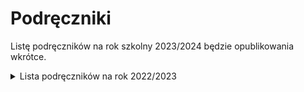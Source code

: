 # Podręczniki

Listę podręczników na rok szkolny 2023/2024 będzie opublikowania wkrótce.

<details>
<summary>Lista podręczników na rok 2022/2023</summary>

## Klasa 1

| przedmiot                                                                                                                         | podręcznik                                                                                                                                                                                                                                                                                       | autor                                                                                      | wydawnictwo                   | uwagi                                                      |
| --------------------------------------------------------------------------------------------------------------------------------- | ------------------------------------------------------------------------------------------------------------------------------------------------------------------------------------------------------------------------------------------------------------------------------------------------ | ------------------------------------------------------------------------------------------ | ----------------------------- | ---------------------------------------------------------- |
| religia                                                                                                                           | „U źródeł wolności”                                                                                                                                                                                                                                                                              | ks. Tadeusz Panuś, ks. A. Kielian, E. Maniecka                                             | Wydawnictwo św. Stanisława BM |                                                            |
| etyka                                                                                                                             | Etyka. Podręcznik do szkół ponadpodstawowych                                                                                                                                                                                                                                                     | Paweł Kołodziński, Jakub Kapiszewski                                                       | Operon                        | Nr dopuszczenia: 1045/2019                                 |
| język polski                                                                                                                      | Ponad słowami 1 część 1 Podręcznik do języka polskiego dla liceum ogólnokształcącego i technikum. Zakres podstawowy i rozszerzony                                                                                                                                                                | Małgorzata Chmiel, Anna Cisowska, Joanna Kościerzyńska, Helena Kusy, Aleksandra Wróblewska | Nowa Era                      | Nr dopuszczenia: 1014/1/2019                               |
| Ponad słowami 1 część 2 Podręcznik do języka polskiego dla liceum ogólnokształcącego i technikum. Zakres podstawowy i rozszerzony | Małgorzata Chmiel, Anna Cisowska, Joanna Kościerzyńska, Helena Kusy, Aleksandra Wróblewska                                                                                                                                                                                                       | Nowa Era                                                                                   | Nr dopuszczenia: 1014/2/2019  |
| język angielski                                                                                                                   | Podręcznik zostanie podany przez nauczyciela języka angielskiego po podziale na grupy                                                                                                                                                                                                            |
| język angielski ROZSZ                                                                                                             | materiały własne nauczyciela                                                                                                                                                                                                                                                                     |
| język niemiecki                                                                                                                   | Podręcznik zostanie podany przez nauczyciela języka niemieckiego po podziale na grupy                                                                                                                                                                                                            |
| plastyka                                                                                                                          | materiały własne nauczyciela                                                                                                                                                                                                                                                                     |
| historia                                                                                                                          | Poznać przeszłość 1. Podręcznik do historii dla liceum ogólnokształcącego i technikum. Zakres podstawowy. Nowa podstawa programowa 2022                                                                                                                                                          | Marcin Pawlak, Adam Szweda                                                                 | Nowa Era                      |                                                            |
| historia i teraźniejszość                                                                                                         | Informacja na początku roku szkolnego                                                                                                                                                                                                                                                            |
| geografia                                                                                                                         | Oblicza geografii 1. Podręcznik dla liceum ogólnokształcącego i technikum, zakres podstawowy + karty pracy cz. 1                                                                                                                                                                                 | Roman Malarz, Marek Więckowski                                                             | Nowa Era                      | Nr dopuszczenia: 983/1/2019                                |
| biologia                                                                                                                          | Biologia na czasie 1. Podręcznik dla liceum ogólnokształcącego i technikum, zakres podstawowy                                                                                                                                                                                                    | Anna Helmin, Jolanta Holeczek                                                              | Nowa Era                      | Nr dopuszczenia: 1006/1/2019                               |
| chemia                                                                                                                            | To jest chemia. Chemia ogólna i nieorganiczna. Podręcznik dla liceum ogólnokształcącego i technikum. Zakres podstawowy. Podręcznik ze zbiorem zadań 1                                                                                                                                            | Romuald Hassa, Aleksandra Mrzigod, Janusz Mrzigod                                          | Nowa Era                      | Nr dopuszczenia: 994/1/2019                                |
| fizyka                                                                                                                            | Odkryć fizykę 1. Podręcznik ze zbiorem zadań dla liceum ogólnokształcącego i technikum. Zakres podstawowy + karty pracy ucznia cz 1.                                                                                                                                                             | Marcin Braun, Weronika Śliwa                                                               | Nowa Era                      | Nr dopuszczenia: 1001/1/2019                               |
| matematyka                                                                                                                        | MATeMAtyka 1 Podręcznik do matematyki dla liceum ogólnokształcącego i techniku. Zakres podstawowy i rozszerzony.                                                                                                                                                                                 | Wojciech Babiański, Lech Chańko, Karolina Wej                                              | Nowa Era                      | Nr dopuszczenia: 988/1/2019                                |
| MATeMAtyka Maturalne karty pracy. Zakres podstawowy i rozszerzony cz. 1                                                           | Dorota Ponczek, Karolina Wej                                                                                                                                                                                                                                                                     | Nowa Era                                                                                   |                               |
| Zbiór zadań. Zakres podstawowy i rozszerzony                                                                                      | Jerzy Janowicz, Marcin Wesołowski                                                                                                                                                                                                                                                                | Nowa Era                                                                                   |                               |
| informatyka rozszerzona                                                                                                           | Informatyka na czasie 1. Podręcznik dla liceum ogólnokształcącego i technikum. Zakres rozszerzony; Informatyka na czasie 2. Podręcznik dla liceum ogólnokształcącego i technikum. Zakres rozszerzony - treści realizowane w kolejności ustalanej przez nauczyciela; materiały własne nauczyciela | Janusz Mazur, Paweł Perekietka, Zbigniew Talaga, Janusz Wierzbicki; Maciej Borowiecki      | Nowa Era                      | Nr dopuszczenia: 1037/1/2019; Nr dopuszczenia: 1037/2/2020 |
| edukacja dla bezpieczeństwa                                                                                                       | materiały własne nauczyciela                                                                                                                                                                                                                                                                     |

## Klasa 2

| przedmiot                                                               | podręcznik                                                                                                                                                                                                                                                                                       | autor                                                                                                    | wydawnictwo           | uwagi                                                      |
| ----------------------------------------------------------------------- | ------------------------------------------------------------------------------------------------------------------------------------------------------------------------------------------------------------------------------------------------------------------------------------------------ | -------------------------------------------------------------------------------------------------------- | --------------------- | ---------------------------------------------------------- |
| religia                                                                 | „U źródeł wiary”                                                                                                                                                                                                                                                                                 | ks. T. Panuś, ks. A. Kielian, E. Maniecka                                                                | wyd. Św. Stanisław BM |                                                            |
| etyka                                                                   | Etyka. Podręcznik dla szkół ponadpodstawowych                                                                                                                                                                                                                                                    | Paweł Kołodziński, Jakub Kapiszewski                                                                     | Operon                | Nr dopuszczenia: 1045/2019                                 |
| język polski                                                            | Ponad słowami. Klasa 2 część 1 Podręcznik do języka polskiego dla liceum ogólnokształcącego i technikum. Zakres podstawowy i rozszerzony                                                                                                                                                         | Małgorzata Chmiel, Anna Cisowska, Joanna Kościerzyńska, Helena Kusy, Anna Równy, Aleksandra Wróblewska   | Nowa Era              | Nr dopuszczenia: 1014/3/2020                               |
| język polski                                                            | Ponad słowami. Klasa 2 część 2 Podręcznik do języka polskiego dla liceum ogólnokształcącego i technikum. Zakres podstawowy i rozszerzony                                                                                                                                                         | Anna Cisowska, Joanna Kościerzyńska, Helena Kusy, Anna Równy, Aleksandra Wróblewska                      | Nowa Era              | Nr dopuszczenia: 1014/4/2020                               |
| język angielski                                                         | Podręcznik zostanie podany przez nauczyciela języka angielskiego po podziale na grupy                                                                                                                                                                                                            |
| język angielski ROZSZ                                                   | materiały własne nauczyciela                                                                                                                                                                                                                                                                     |
| język niemiecki                                                         | Podręcznik zostanie podany przez nauczyciela języka niemieckiego po podziale na grupy                                                                                                                                                                                                            |
| historia                                                                | Poznać przeszłość 2. Podręcznik do historii dla liceum ogólnokształcącego i technikum. Zakres podstawowy                                                                                                                                                                                         | Adam Kucharski, Aneta Niewęgłowska                                                                       | Nowa Era              | Nr dopuszczenia 1021/2/2020                                |
| WOS                                                                     | materiały własne nauczyciela                                                                                                                                                                                                                                                                     |
| podstawy przedsiębiorczości                                             | Krok w przedsiębiorczość. Podręcznik do podstaw przedsiębiorczości dla szkół ponadpodstawowych                                                                                                                                                                                                   | Zbigniew Makieła, Tomasz Rachwał                                                                         | Nowa Era              | Nr dopuszczenia 1039/2020/z1                               |
| geografia                                                               | Oblicza geografii 2. Podręcznik dla liceum ogólnokształcącego i technikum. Zakres podstawowy+ karty pracy cz.2                                                                                                                                                                                   | Tomasz Rachwał, Radosław Uliszak, Krzysztof Wiedermann, Paweł Kroh                                       | Nowa Era              | Nr dopuszczenia 983/2/2020                                 |
| biologia                                                                | Biologia na czasie 2. Podręcznik dla liceum ogólnokształcącego i technikum, zakres podstawowy                                                                                                                                                                                                    | Anna Helmin, Jolanta Holeczek                                                                            | Nowa Era              | Nr dopuszczenia 1006/2/2020                                |
| chemia                                                                  | To jest chemia 2. Chemia organiczna Podręcznik dla liceum ogólnokształcącego i technikum. i technikum.Zakres podstawowy. Podręcznik ze zbiorem zadań.                                                                                                                                            | Romuald Hassa, Aleksandra Mrzigod, Janusz Mrzigod                                                        | Nowa Era              | Nr dopuszczenia: 994/2/2020                                |
| fizyka                                                                  | Odkryć fizykę 2. Podręcznik ze zbiorem zadań dla liceum ogólnokształcącego i technikum. Zakres podstawowy + karty pracy ucznia cz. 2                                                                                                                                                             | Marcin Braun, Weronika Śliwa                                                                             | Nowa Era              | Nr dopuszczenia 1001/2/2020                                |
| matematyka                                                              | MATeMAtyka 2 Podręcznik do matematyki dla liceum ogólnokształcącego i technikum. Zakres podstawowy i rozszerzony                                                                                                                                                                                 | Wojciech Babiański, Lech Chańko, Joanna Czarnowska, Grzegorz Janocha, Dorota Ponczek, Jolanta Wesołowska | Nowa Era              | Nr dopuszczenia: 988/2/2020                                |
| MATeMAtyka Maturalne karty pracy. Zakres podstawowy i rozszerzony cz. 2 | Dorota Ponczek, Karolina Wej                                                                                                                                                                                                                                                                     | Nowa Era                                                                                                 |
| Zbiór zadań. Zakres podstawowy i rozszerzony                            | Jerzy Janowicz                                                                                                                                                                                                                                                                                   | Nowa Era                                                                                                 |
| informatyka rozszerzona                                                 | Informatyka na czasie 1. Podręcznik dla liceum ogólnokształcącego i technikum. Zakres rozszerzony; Informatyka na czasie 2. Podręcznik dla liceum ogólnokształcącego i technikum. Zakres rozszerzony - treści realizowane w kolejności ustalanej przez nauczyciela; materiały własne nauczyciela | Janusz Mazur, Paweł Perekietka, Zbigniew Talaga, Janusz Wierzbicki; Maciej Borowiecki                    | Nowa Era              | Nr dopuszczenia: 1037/1/2019; Nr dopuszczenia: 1037/2/2020 |

## Klasa 3

| przedmiot                                                               | podręcznik                                                                                                                                                                                                                                                                                       | autor                                                                                                     | wydawnictwo                | uwagi                                                                            |
| ----------------------------------------------------------------------- | ------------------------------------------------------------------------------------------------------------------------------------------------------------------------------------------------------------------------------------------------------------------------------------------------ | --------------------------------------------------------------------------------------------------------- | -------------------------- | -------------------------------------------------------------------------------- |
| religia                                                                 | „Mocni miłością”                                                                                                                                                                                                                                                                                 | ks. T. Panuś, , R. Chrzanowska                                                                            | św. Stanisława BM, Kraków  |                                                                                  |
| etyka                                                                   | Etyka                                                                                                                                                                                                                                                                                            | Paweł Kołodziński Jakub Kapiszewski                                                                       | Operon                     | Nr dopuszczenia: 1045/2019                                                       |
| język polski                                                            | Ponad słowami. Klasa 3 część 1 i 2 Podręcznik do języka polskiego dla liceum ogólnokształcącego i technikum. Zakres podstawowy i rozszerzony.                                                                                                                                                    | Joanna Kościerzyńska, Anna Cisowska, Aleksandra Wróblewska, Małgorzata Matecka, Anna Równy, Joanna Ginter | Nowa Era                   | Nr dopuszczenia: 1014/5/2021 (brak nr dopuszczenia części 2 na dzień 28.06.2021) |
| język angielski                                                         | Podręcznik zostanie podany przez nauczyciela języka angielskiego po podziale na grupy                                                                                                                                                                                                            |
| język angielski ROZSZ                                                   | materiały własne nauczyciela                                                                                                                                                                                                                                                                     |
| język niemiecki                                                         | Podręcznik zostanie podany przez nauczyciela języka niemieckiego po podziale na grupy                                                                                                                                                                                                            |
| historia                                                                | Poznać przeszłość 3.Podręcznik do historii dla liceum ogólnokształcącego i technikum.Zakres podstawowy                                                                                                                                                                                           | Jarosław Kłaczkow Anna Łaszkiewicz Stanisław Roszak                                                       | Nowa Era                   | Nr dopuszczenia: 1021/2021                                                       |
| podstawy przedsiębiorczości                                             | Krok w przedsiębiorczość. Podręcznik do podstaw przedsiębiorczości dla szkół ponadpodstawowych                                                                                                                                                                                                   | Zbigniew Makieła, Tomasz Rachwał                                                                          | Nowa Era                   | Nr dopuszczenia: 1039/2020/z1                                                    |
| geografia                                                               | Oblicza geografii 3. Podręcznik dla liceum ogólnokształcącego i technikum. Zakres podstawowy . + Karty pracy cz3.                                                                                                                                                                                | Czesław Adamiak, Anna Dubownik, Marcin Świtoniak, Marcin Nowak, Barbara Szyda                             | Nowa Era                   | Nr dopuszczenia: 983/3/2021                                                      |
| biologia                                                                | Biologia na czasie 3. Podręcznik dla liceum ogólnokształcącego i technikum, zakres podstawowy                                                                                                                                                                                                    | Jolanta Holeczek                                                                                          | Nowa Era                   | Nr dopuszczenia: 1006/3/2021                                                     |
| chemia                                                                  | To jest chemia 2. Chemia organiczna Podręcznik dla liceum ogólnokształcącego i technikum. i technikum.Zakres podstawowy. Podręcznik ze zbiorem zadań.                                                                                                                                            | Romuald Hassa, Aleksandra Mrzigod, Janusz Mrzigod                                                         | Nowa Era                   | Nr dopuszczenia: 994/2/2020                                                      |
| fizyka                                                                  | Odkryć fizykę 3. Podręcznik ze zbiorem zadań dla liceum ogólnokształcącego i technikum. Zakres podstawowy + karty pracy ucznia cz. 3                                                                                                                                                             | Marcin Braun, Weronika Śliwa                                                                              | Nowa Era                   | Nr dopuszczenia: 1001/3/2021                                                     |
| matematyka                                                              | MATeMAtyka Podręcznik do matematyki dla liceum ogólnokształcącego i technikum. Zakres podstawowy i rozszerzony.                                                                                                                                                                                  | Wojciech Babiański, Lech Chańko, Joanna Czarnowska, Grzegorz Janocha, Dorota Ponczek, Jolanta Wesołowska  | Nowa Era                   | Nr dopuszczenia 988/3/2021                                                       |
| MATeMAtyka Maturalne karty pracy. Zakres podstawowy i rozszerzony cz. 3 | Dorota Ponczek, Karolina Wej                                                                                                                                                                                                                                                                     | Nowa Era                                                                                                  | Nr dopuszczenia 988/3/2021 |
| Zbiór zadań. Zakres podstawowy i rozszerzony                            | Jerzy Janowicz                                                                                                                                                                                                                                                                                   | Nowa Era                                                                                                  |                            |
| informatyka rozszerzona                                                 | Informatyka na czasie 2. Podręcznik dla liceum ogólnokształcącego i technikum. Zakres rozszerzony; Informatyka na czasie 3. Podręcznik dla liceum ogólnokształcącego i technikum. Zakres rozszerzony - treści realizowane w kolejności ustalanej przez nauczyciela; materiały własne nauczyciela | Maciej Borowiecki; Maciej Borowiecki, Zbigniew Talaga, Janusz Mazur, Paweł Perekietka, Janusz Wierzbicki  | Nowa Era                   | Nr dopuszczenia: 1037/2/2020; Nr dopuszczenia: 1037/3/2021                       |

## Klasa 4

| przedmiot               | podręcznik                                                                                                                         | autor                                                                                                     | wydawnictwo                         | uwagi                            |
| ----------------------- | ---------------------------------------------------------------------------------------------------------------------------------- | --------------------------------------------------------------------------------------------------------- | ----------------------------------- | -------------------------------- |
| religia                 |                                                                                                                                    |                                                                                                           |                                     |                                  |
| etyka                   | Etyka. Podręcznik dla szkół ponadpodstawowych.                                                                                     | Paweł Kołodziński, Jakub Kapiszewski                                                                      | Operon                              | Nr dopuszczenia: 1045/3/2020     |
| język polski            | Ponad słowami. Klasa 4. Podręcznik do języka polskiego dla liceum ogólnokształcącego i technikum. Zakres podstawowy i rozszerzony. | Joanna Kościerzyńska, Anna Cisowska, Aleksandra Wróblewska, Małgorzata Matecka, Anna Równy, Joanna Ginter | Nowa Era                            | Nr dopuszczenia: 1014/7/2022     |
| język angielski         | Podręcznik zostanie podany przez nauczyciela języka angielskiego po podziale na grupy                                              |
| język angielski ROZSZ   | materiały własne nauczyciela                                                                                                       |
| język niemiecki         | podręcznik zostanie podany po sprawdzeniu poziomu realizacji dotychczasowego materiału przez nauczyciela języka niemieckiego       |
| historia                | Poznać przeszłość 4. Podręcznik do historii dla liceum ogólnokształcącego i technikum. Zakres podstawowy                           | Jarosław Kłaczkow, Stanisław Roszak                                                                       | Nowa Era                            | w trakcie procedury dopuszczania |
| matematyka              | Matematyka. Podręcznik do liceów i techników. Klasa 4. Zakres podstawowy i rozszerzony                                             | Marcin Kurczab, Elżbieta Kurczab, Elżbieta Świda                                                          | Pazdro                              |                                  |
| matematyka rozszerzona  | MATEMATYKA Podręcznik dla liceów i techników 4.Zbiór zadań dla liceów i techników 4. Zakres rozszerzony                            | Marcin Kurczab, Elżbieta Kurczab, Elżbieta Świda                                                          | Oficyna Wydawnicza Krzysztof Pazdro | w trakcie procedury dopuszczania |
| informatyka rozszerzona | Informatyka na czasie 3. Podręcznik dla liceum ogólnokształcącego i technikum. Zakres rozszerzony; materiały własne nauczyciela    | Maciej Borowiecki, Zbigniew Talaga, Janusz Mazur, Paweł Perekietka, Janusz Wierzbicki                     | Nowa Era                            | Nr dopuszczenia: 1037/3/2021     |

</details>
